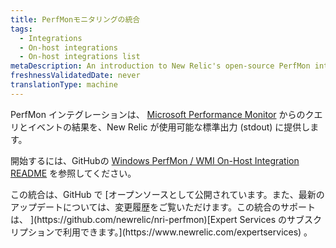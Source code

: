 ```yaml
---
title: PerfMonモニタリングの統合
tags:
  - Integrations
  - On-host integrations
  - On-host integrations list
metaDescription: An introduction to New Relic's open-source PerfMon integration.
freshnessValidatedDate: never
translationType: machine
---
```


PerfMon インテグレーションは、 [Microsoft Performance Monitor](https://docs.microsoft.com/en-us/previous-versions/windows/it-pro/windows-server-2008-R2-and-2008/cc749154(v%3dws.11)) からのクエリとイベントの結果を、New Relic が使用可能な標準出力 (stdout) に提供します。

開始するには、GitHubの [Windows PerfMon / WMI On-Host Integration README](https://github.com/newrelic/nri-perfmon) を参照してください。

<Callout variant="tip">
  この統合は、GitHub で [オープンソースとして公開されています。また、最新のアップデートについては、変更履歴をご覧いただけます。この統合のサポートは、 ](https://github.com/newrelic/nri-perfmon)[Expert Services のサブスクリプションで利用できます。](https://www.newrelic.com/expertservices) 。
</Callout>
